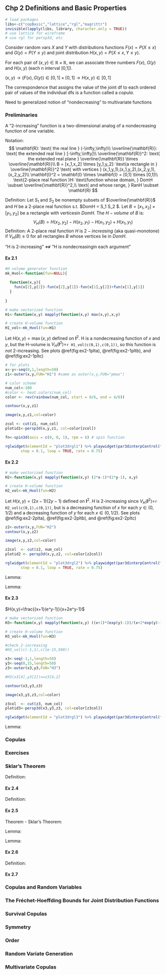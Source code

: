 ## Chp 2 Definitions and Basic Properties

```r
# load packages
libs<-c("copBasic","lattice","rgl","magrittr")
invisible(lapply(libs, library, character.only = TRUE))
# use lattice for wireframe
# use rgl for persp3d, etc
```

Consider random vars $X$ and $Y$ with distributions functions $F(x)=P(X \le x)$ and $G(y)=P(Y \le y)$ and joint distribution $H(x,y)=P(X \le x, Y \le y)$.

For each pair of $(x,y) \in \mathbb{R} \times \mathbb{R}$, we can associate three numbers
$F(x)$, $G(y)$ and $H(x,y)$ (each n interval [0,1]).

$(x,y) \rightarrow (F(x),G(y)) \in [0,1] \times [0,1] \rightarrow H(x,y) \in [0,1]$

The correspondence that assigns the value of the joint df to each ordered pair of values of the individual dfs is a function called a *copula*.

Need to generalized notion of "nondecreasing" to multivariate functions

### Preliminaries

A "2-increasing" function is a two-dimensional analog of a nondecreasing function of one variable.

Notation:
$$
\mathbf{R}: \text{ the real line } (-\infty,\infty)\\
\overline{\mathbf{R}}: \text{ the extended real line } [-\infty,\infty]\\
\overline{\mathbf{R}}^2: \text{ the extended real plane } \overline{\mathbf{R}} \times \overline{\mathbf{R}}\\
B = [x_1,x_2] \times [y_1,y_2]: \text{a rectangle in } \overline{\mathbf{R}}^2 \text{ with vertices } (x_1,y_1),(x_1,y_2),(x_2,y_1),(x_2,y_2)\\
\mathbf{I}^2 = \mathbf{I} \times \mathbf{I} = [0,1] \times [0,1]\\
\text{2-place real function }H: \text{function whose domain, } DomH \subset \overline{\mathbf{R}}^2,\\ \text{ and whose range, } RanH \subset \mathbf{R}
$$

Definition: Let $S_1$ and $S_2$ be nonempty subsets of $\overline{\mathbf{R}}$ and $H$ be a 2-place real function s.t. $DomH =  S_1 \times S_2 $. Let $B = [x_1,x_2] \times [y_1,y_2]$ be a rectangle with verticesin $DomH$. The $H-volume$ of $B$ is:
$$
V_{H}(B)=H(x_2,y_2)-H(x_2,y_1)-H(x_1,y_2)+H(x_1,y_1)
$$
Definition: A 2-place real function $H$ is $2-increasing$ (aka quasi-monotone) if $V_H(B) \ge 0$ for all rectangles $B$ whose vertices lie in $DomH$.

"H is 2-increasing" $\not\Leftrightarrow$ "H is nondecreasingin each argument"

#### Ex 2.1 

```r
#H volume generator function 
mk_Hvol<-function(fun=NULL){
  
  function(x,y){
    fun(x[2],y[2])-fun(x[2],y[1])-fun(x[1],y[2])+fun(x[1],y[1])
  }
  
}

# make vectorized function
H1<-function(x,y) mapply(function(x,y) max(x,y),x,y)

# create H-volume function
H1_vol<-mk_Hvol(fun=H1)
```

Let $H(x,y)=\max(x,y)$ defined on $\mathbf{I}^2$. H is a nondecreasing function of  $x$ and $y$, but the H-volume is $V_{H}(\mathbf{I}^2)=$`r H1_vol(c(0,1),c(0,1))`, so this function is *not* 2-increasing. See plots \@ref(fig:ex2-1plta), \@ref(fig:ex2-1pltb), and \@ref(fig:ex2-1pltc)

```r
# for plots
x<-y<-seq(0,1,length=50)
z1<-outer(x,y,FUN="H1") #same as outer(x,y,FUN="pmax")

# color scheme
num_col<-100
#color <- heat.colors(num_col)
color <- rev(rainbow(num_col, start = 0/6, end = 4/6))

contour(x,y,z1)
```

```r
image(x,y,z1,col=color)
```

```r
zcol <- cut(z1, num_col)
plotid1<-persp3d(x,y,z1, col=color[zcol])

fn<-spin3d(axis = c(0, 0, 1), rpm = 6) # spin function

rglwidget(elementId = "plot3drgl1") %>% playwidget(par3dinterpControl(fn, 0, 10, steps=25),
       step = 0.1, loop = TRUE, rate = 0.75)
```

#### Ex 2.2

```r
# make vectorized function
H2<-function(x,y) mapply(function(x,y) (2*x-1)*(2*y-1), x,y)

# create H-volume function
H2_vol<-mk_Hvol(fun=H2)
```

Let $H(x,y)=(2x-1)(2y-1)$ defined on $\mathbf{I}^2$. $H$ is 2-increasing since $V_{H}(\mathbf{I}^2)=$`r H2_vol(c(0,1),c(0,1))`, but is a decreasing function of $x$ for each $y \in (0,1/2)$ and a decreasing function of $y$ for each $x\in (0,1/2)$. See plots \@ref(fig:ex2-2plta), \@ref(fig:ex2-2pltb), and \@ref(fig:ex2-2pltc)

```r
z2<-outer(x,y,FUN="H2")
contour(x,y,z2)
```

```r
image(x,y,z2,col=color)
```

```r
z2col  <- cut(z2, num_col)
plotid2 <- persp3d(x,y,z2, col=color[z2col])

rglwidget(elementId = "plot3drgl2") %>% playwidget(par3dinterpControl(fn, 0, 10, steps=25),
       step = 0.1, loop = TRUE, rate = 0.75) 
```

Lemma:


Lemma:


#### Ex 2.3

$H(x,y)=\frac{(x+1)(e^y-1)}{x+2e^y-1}$

```r
# make vectorized function
H3<-function(x,y) mapply(function(x,y) ((x+1)*(exp(y)-1))/(x+2*exp(y)-1), x,y)

# create H-volume function
H3_vol<-mk_Hvol(fun=H3)

#check 2-increasing
#H3_vol(c(-1,1),c(1e-15,500))

x3<-seq(-1,1,length=50)
y3<-seq(0,15,length=50)
z3<-outer(x3,y3,FUN="H3")

#H3(x3[4],y3[2])==z3[4,2]
```

```r
contour(x3,y3,z3)
```

```r
image(x3,y3,z3,col=color)
```

```r
z3col  <- cut(z3, num_col)
plotid3<-persp3d(x3,y3,z3, col=color[z3col])

rglwidget(elementId = "plot3drgl3") %>% playwidget(par3dinterpControl(fn, 0, 10, steps=25),  step = 0.1, loop = TRUE, rate = 0.75)
```


Lemma:

### Copulas


### Exercises


### Sklar's Theorem

Definition:

#### Ex 2.4


Definition:

#### Ex 2.5

Theorem - Sklar's Theorem:

Lemma:

Lemma:

#### Ex 2.6

Definition:

#### Ex 2.7


### Copulas and Random Variables

### The Fréchet-Hoeffding Bounds for Joint Distribution Functions

### Survival Copulas

### Symmetry

### Order

### Random Variate Generation

### Multivariate Copulas


